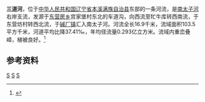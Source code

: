 {{Otheruses|三道河|other=同名或類似名的其它條目描述}}
'''三道河'''，位于[[中华人民共和国|中华人民共和国]][[辽宁省|辽宁省]][[本溪满族自治县|本溪满族自治县]]东部的一条河流，是[[南太子河|南太子河]]右岸支流，发源于[[东营房乡|东营房乡]]宫家堡村东北的车道沟，向西流至牤牛库转西南流，于东营坊村转西北流，于[[碱厂镇|碱厂镇]]汇入南太子河。河流全长16.9千米，流域面积103.5平方千米，河道平均比降37.41‰，年均径流量0.293亿立方米。流域内重峦叠嶂，植被良好。<ref name="中国河湖大典">{{cite book zh |author=《[[中国河湖大典|中国河湖大典]]》编纂委员会 |title=《中国河湖大典·黑龙江、辽河卷》 |format=M |edition=1 |location=北京 |publisher=中国水利水电出版社 |date=2014年4月 |pages=278页 |id= ISBN 978-7-5170-1950-3}}</ref>
==参考资料==

{{reflist}}

{{China-river-stub}}

[[Category:辽宁河流|S]]
[[Category:辽河水系|S]]
[[Category:本溪满族自治县|S]]